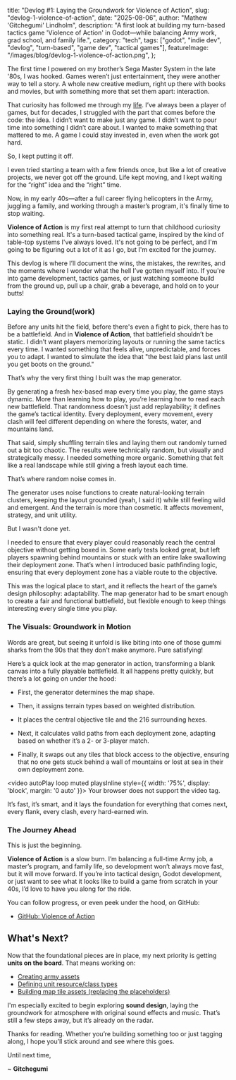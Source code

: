   title: "Devlog #1: Laying the Groundwork for Violence of Action",
  slug: "devlog-1-violence-of-action",
  date: "2025-08-06",
  author: "Mathew 'Gitchegumi' Lindholm",
  description: "A first look at building my turn-based tactics game 'Violence of Action' in Godot—while balancing Army work, grad school, and family life.",
  category: "tech",
  tags: ["godot", "indie dev", "devlog", "turn-based", "game dev", "tactical games"],
  featureImage: "/images/blog/devlog-1-violence-of-action.png",
};

The first time I powered on my brother’s Sega Master System in the late '80s, I was hooked. Games weren’t just entertainment, they were another way to tell a story. A whole new creative medium, right up there with books and movies, but with something more that set them apart: interaction.

That curiosity has followed me through my [life](/blog/life/still-figureing-it-out.mdx). I’ve always been a player of games, but for decades, I struggled with the part that comes before the code: the idea. I didn’t want to make just any game. I didn’t want to pour time into something I didn’t care about. I wanted to make something that mattered to me. A game I could stay invested in, even when the work got hard.

So, I kept putting it off.

I even tried starting a team with a few friends once, but like a lot of creative projects, we never got off the ground. Life kept moving, and I kept waiting for the “right” idea and the “right” time.

Now, in my early 40s—after a full career flying helicopters in the Army, juggling a family, and working through a master’s program, it's finally time to stop waiting. 

**Violence of Action** is my first real attempt to turn that childhood curiosity into something real. It's a turn-based tactical game, inspired by the kind of table-top systems I've always loved. It's not going to be perfect, and I'm going to be figuring out a lot of it as I go, but I'm excited for the journey.

This devlog is where I’ll document the wins, the mistakes, the rewrites, and the moments where I wonder what the hell I’ve gotten myself into. If you're into game development, tactics games, or just watching someone build from the ground up, pull up a chair, grab a beverage, and hold on to your butts!

### Laying the Ground(work)

Before any units hit the field, before there's even a fight to pick, there has to be a battlefield. And in **Violence of Action**, that battlefield shouldn’t be static. I didn’t want players memorizing layouts or running the same tactics every time. I wanted something that feels alive, unpredictable, and forces you to adapt. I wanted to simulate the idea that "the best laid plans last until you get boots on the ground."

That’s why the very first thing I built was the map generator.

By generating a fresh hex-based map every time you play, the game stays dynamic. More than learning how to play, you’re learning how to read each new battlefield. That randomness doesn’t just add replayability; it defines the game’s tactical identity. Every deployment, every movement, every clash will feel different depending on where the forests, water, and mountains land.

That said, simply shuffling terrain tiles and laying them out randomly turned out a bit too chaotic. The results were technically random, but visually and strategically messy. I needed something more organic. Something that felt like a real landscape while still giving a fresh layout each time.

That’s where random noise comes in.

The generator uses noise functions to create natural-looking terrain clusters, keeping the layout grounded (yeah, I said it) while still feeling wild and emergent. And the terrain is more than cosmetic. It affects movement, strategy, and unit utility.

But I wasn't done yet. 

I needed to ensure that every player could reasonably reach the central objective without getting boxed in. Some early tests looked great, but left players spawning behind mountains or stuck with an entire lake swallowing their deployment zone. That’s when I introduced basic pathfinding logic, ensuring that every deployment zone has a viable route to the objective.

This was the logical place to start, and it reflects the heart of the game’s design philosophy: adaptability. The map generator had to be smart enough to create a fair and functional battlefield, but flexible enough to keep things interesting every single time you play.

### The Visuals: Groundwork in Motion

Words are great, but seeing it unfold is like biting into one of those gummi sharks from the 90s that they don't make anymore. Pure satisfying!

Here’s a quick look at the map generator in action, transforming a blank canvas into a fully playable battlefield. It all happens pretty quickly, but there’s a lot going on under the hood:

- First, the generator determines the map shape.

- Then, it assigns terrain types based on weighted distribution.

- It places the central objective tile and the 216 surrounding hexes.

- Next, it calculates valid paths from each deployment zone, adapting based on whether it’s a 2- or 3-player match.

- Finally, it swaps out any tiles that block access to the objective, ensuring that no one gets stuck behind a wall of mountains or lost at sea in their own deployment zone.

<video autoPlay loop muted playsInline style={{ width: '75%', display: 'block', margin: '0 auto' }}>
  <source src="/webm-files/map-generation.webm" type="video/webm" />
  Your browser does not support the video tag.
</video>

It’s fast, it’s smart, and it lays the foundation for everything that comes next, every flank, every clash, every hard-earned win.

### The Journey Ahead

This is just the beginning.

**Violence of Action** is a slow burn. I’m balancing a full-time Army job, a master’s program, and family life, so development won’t always move fast, but it will move forward. If you’re into tactical design, Godot development, or just want to see what it looks like to build a game from scratch in your 40s, I’d love to have you along for the ride.

You can follow progress, or even peek under the hood, on GitHub:

- [GitHub: Violence of Action](https://github.com/Gitchegumi/Violence-of-Action)

## What's Next?

Now that the foundational pieces are in place, my next priority is getting **units on the board**. That means working on:

- [Creating army assets](https://github.com/Gitchegumi/Violence-of-Action/issues/30)
- [Defining unit resource/class types](https://github.com/Gitchegumi/Violence-of-Action/issues/27)
- [Building map tile assets (replacing the placeholders)](https://github.com/Gitchegumi/Violence-of-Action/issues/31)

I'm especially excited to begin exploring **sound design**, laying the groundwork for atmosphere with original sound effects and music. That’s still a few steps away, but it’s already on the radar.

Thanks for reading. Whether you’re building something too or just tagging along, I hope you’ll stick around and see where this goes.

Until next time,

~ **Gitchegumi**
